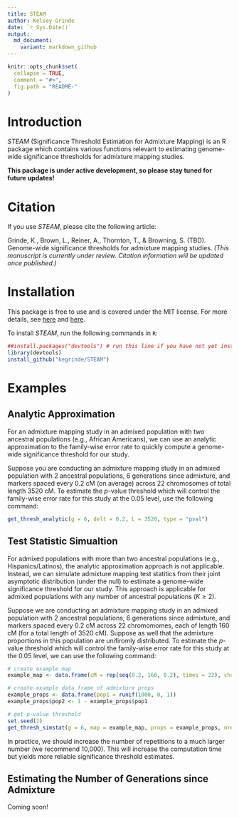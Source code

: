 ```yaml
---
title: STEAM
author: Kelsey Grinde
date: `r Sys.Date()`
output:
  md_document:
    variant: markdown_github
---
```


<!-- README.md is generated from README.Rmd. Please edit that file -->

```r
knitr::opts_chunk$set(
  collapse = TRUE,
  comment = "#>",
  fig.path = "README-"
)
```

# Introduction

*STEAM* (Significance Threshold Estimation for Admixture Mapping) is an R package which contains various functions relevant to estimating genome-wide significance thresholds for admixture mapping studies. 

**This package is under active development, so please stay tuned for future updates!**

# Citation

If you use *STEAM*, please cite the following article:

Grinde, K., Brown, L., Reiner, A., Thornton, T., & Browning, S. (TBD). Genome-wide significance thresholds for admixture mapping studies. *(This manuscript is currently under review. Citation information will be updated once published.)* 

# Installation

This package is free to use and is covered under the MIT license. For more details, see [here](\link[STEAM]{LICENSE}) and [here](https://opensource.org/licenses/MIT).

To install *STEAM*, run the following commands in `R`:

```r
##install.packages("devtools") # run this line if you have not yet installed the devtools package
library(devtools)
install_github("kegrinde/STEAM")
```

# Examples

## Analytic Approximation

For an admixture mapping study in an admixed population with two ancestral populations (e.g., African Americans), we can use an analytic approximation to the family-wise error rate to quickly compute a genome-wide significance threshold for our study. 

Suppose you are conducting an admixture mapping study in an admixed population with 2 ancestral populations, 6 generations since admixture, and markers spaced every 0.2 cM (on average) across 22 chromosomes of total length 3520 cM. To estimate the *p*-value threshold which will control the family-wise error rate for this study at the 0.05 level, use the following command:

```r
get_thresh_analytic(g = 6, delt = 0.2, L = 3520, type = "pval")
```

## Test Statistic Simualtion

For admixed populations with more than two ancestral populations (e.g., Hispanics/Latinos), the analytic approximation approach is not applicable. Instead, we can simulate admixture mapping test statitics from their joint asymptotic distribution (under the null) to estimate a genome-wide significance threshold for our study. This approach is applicable for admixed populations with any number of ancestral populations ($K \ge 2$).

Suppose we are conducting an admixture mapping study in an admixed population with 2 ancestral populations, 6 generations since admixture, and markers spaced every 0.2 cM across 22 chromomomes, each of length 160 cM (for a total length of 3520 cM). Suppose as well that the admixture proportions in this population are unifiromly distributed. To estimate the *p*-value threshold which will control the family-wise error rate for this study at the 0.05 level, we can use the following command:

```r
# create example map
example_map <- data.frame(cM = rep(seq(0.2, 160, 0.2), times = 22), chr = rep(1:22, each = 800))

# create example data frame of admixture props
example_props <- data.frame(pop1 = runif(1000, 0, 1))
example_props$pop2 <- 1 - example_props$pop1

# get p-value threshold
set.seed(1)
get_thresh_simstat(g = 6, map = example_map, props = example_props, nreps = 50)
```

In practice, we should increase the number of repetitions to a much larger number (we recommend 10,000). This will increase the computation time but yields more reliable significance threshold estimates.

## Estimating the Number of Generations since Admixture

Coming soon!
